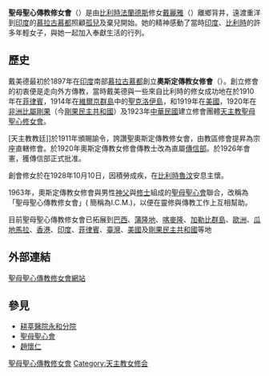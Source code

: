 '''聖母聖心傳教修女會'''（{{lang-en|'''Missionary Sisters of the Immaculate Heart of Mary'''}}）是由[[比利時|比利時]][[法蘭德斯|法蘭德斯]]修女[[戴麗雅|戴麗雅]]（{{lang-en|Marie Louise De Meester}}）離鄉背井，遠渡重洋到[[印度|印度]]的[[慕拉古慕都|慕拉古慕都]]照顧[[孤兒|孤兒]]及棄兒開始。她的精神感動了當時[[印度|印度]]、[[比利時|比利時]]的許多年輕女子，與她一起加入奉獻生活的行列。

==歷史==
戴美德最初於1897年在[[印度|印度]]南部[[慕拉古慕都|慕拉古慕都]]創立'''奧斯定傳教女修會'''（'''{{lang|en|Missionary Canonesses of St. Augustine}}'''）。創立修會的初衷便是走向外方傳教，當時戴美德與一些來自比利時的修女成功地在於1910年在[[菲律賓|菲律賓]]，1914年在[[維爾京群島|維爾京群島]]中的[[聖克洛伊島|聖克洛伊島]]，和1919年在[[美國|美國]]，1920年在[[非洲|非洲]][[比屬剛果|比屬剛果]]（今[[剛果民主共和國|剛果民主共和國]]）及1923年[[中華民國|中華民國]]建立修會團體[[天主教聖母聖心修女會|天主教聖母聖心修女會]]。

[天主教教廷]]於1911年頒賜諭令，誇讚聖奧斯定傳教修女會，由教區修會提昇為宗座直轄修會。於1920年奧斯定傳教女修會傳教士改為直屬[[傳信部|傳信部]]。於1926年會憲，獲傳信部正式批准。

創會修女於在1928年10月10日，因積勞成疾，在[[比利時|比利時]][[魯汶|魯汶]]安息主懷。

1963年，奧斯定傳教女修會與男性[[神父|神父]]與[[修士|修士]]組成的[[聖母聖心會|聖母聖心會]]聯合，改稱為「聖母聖心傳教修女會」({{lang|en|Immaculati Cordis Mariae}} 簡稱為I.C.M.)，以便在靈修與傳教工作上互相幫助。

目前聖母聖心傳教修女會已拓展到[[巴西|巴西]]、[[蒲隆地|蒲隆地]]、[[喀麥隆|喀麥隆]]、[[加勒比群島|加勒比群島]]、[[歐洲|歐洲]]、[[瓜地馬拉|瓜地馬拉]]、[[香港|香港]]、[[印度|印度]]、[[菲律賓|菲律賓]]、[[臺灣|臺灣]]、[[美國|美國]]及[[剛果民主共和國|剛果民主共和國]]等地

==外部連結==
[https://web.archive.org/web/20080814202446/http://www.catholic.org.tw/icm/index.htm 聖母聖心傳教修女會網站]

==參見==
*[[財團法人天主教耕莘醫院_#永和分院|耕莘醫院永和分院]]
*[[聖母聖心會|聖母聖心會]]
*[[趙懷仁|趙懷仁]]

[[Category:聖母聖心傳教修女會|]]
[[Category:天主教女修会|Category:天主教女修会]]